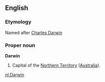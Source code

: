 {{wikipedia}}
==English==
===Etymology===
Named after [[w:Charles Darwin|Charles Darwin]]

===Proper noun===
'''Darwin'''
# Capital of the [[Northern Territory]] ([[Australia]]).

[[nl:Darwin]]